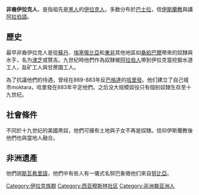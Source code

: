 '''非裔伊拉克人'''，是指祖先是[[黑人|黑人]]的[[伊拉克|伊拉克人]]，多数分布於[[巴士拉|巴士拉]]，信[[伊斯蘭教|伊斯蘭教]]與講[[阿拉伯語|阿拉伯語]]。

==歷史==
最早非裔伊拉克人是從[[蘇丹|蘇丹]]、[[埃塞俄比亞|埃塞俄比亞]]和[[東非|東非]]其他地區如[[桑給巴爾|桑給巴爾]]帶來的奴隸與水手，名为[[津芝|津芝]]或贊吉。九世纪時他們作為奴隸被[[阿拉伯人|阿拉伯人]]帶到伊拉克當挖掘水道工人，盐矿工人與甘蔗園工人。

為了抗議他們的待遇，曾经在869-883年反[[巴格達|巴格達]]的[[哈里發|哈里發]]。他们建立了自己城市moktara，哈里發在883年平定他們。之后没大规模奴役只有個别奴隸生存至十九世纪。

==社會條件==
不同於十九世纪的美國黑奴，他們可擁有土地與子女不再是奴隸。信仰伊斯蘭教後他們也與當地人融合。

==非洲遗產==
他們説[[斯瓦希里語|斯瓦希里語]]，他們中有些人有一儀式名努巴象徵他们來自[[努比亞|努比亞]]。

[[Category:伊拉克族群|Category:伊拉克族群]]
[[Category:西亚穆斯林社区|Category:西亚穆斯林社区]]
[[Category:非洲裔亚洲人|Category:非洲裔亚洲人]]